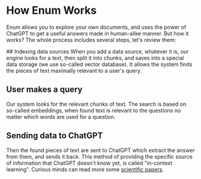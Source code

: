 
# How Enum Works

Enum allows you to explore your own documents, and uses the power of ChatGPT to get a useful answers made in human-alike manner. But how it works? The whole process includes several steps, let's review them:

<Steps>
  ## Indexing data sources
  When you add a data source, whatever it is, our engine looks for a text, then split it into chunks, and saves into a special data storage (we use so-called vector database). It allows the system finds the pieces of text maximally relevant to a user's query.
  
  ## User makes a query
  Our system looks for the relevant chunks of text. The search is based on so-called embeddings, when found text is relevant to the questions no matter which words are used for a question.
  
  ## Sending data to ChatGPT
  Then the found pieces of text are sent to ChatGPT which extract the answer from them, and sends it back. This method of providing the specific source of information that ChatGPT doesn't know yet, is called "in-context learning". Curious minds can read more some [scientific papers](http://ai.stanford.edu/blog/understanding-incontext/).
 </Steps>
